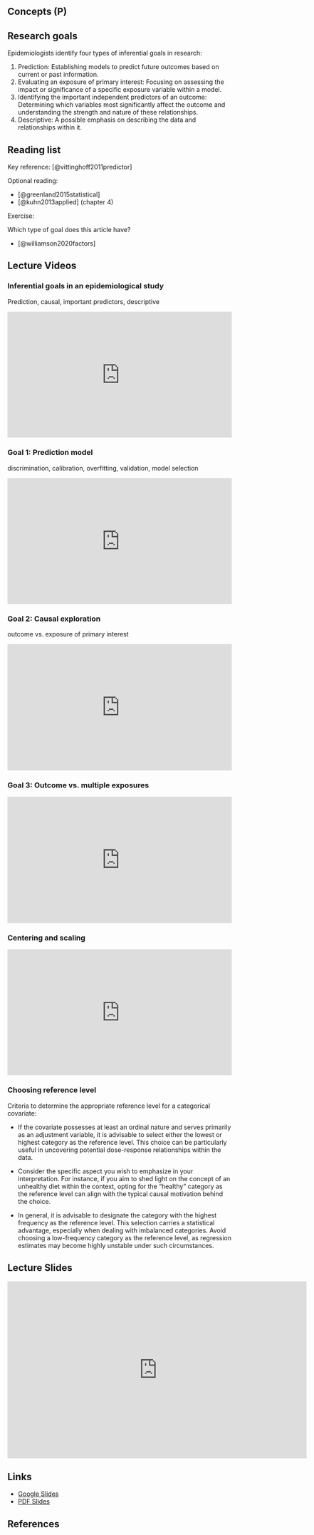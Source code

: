 ## Concepts (P) {.unnumbered}

## Research goals

Epidemiologists identify four types of inferential goals in research:

1. Prediction: Establishing models to predict future outcomes based on current or past information.
2. Evaluating an exposure of primary interest: Focusing on assessing the impact or significance of a specific exposure variable within a model.
3. Identifying the important independent predictors of an outcome: Determining which variables most significantly affect the outcome and understanding the strength and nature of these relationships.
4. Descriptive: A possible emphasis on describing the data and relationships within it.


## Reading list

Key reference: [@vittinghoff2011predictor]


Optional reading:

- [@greenland2015statistical]
- [@kuhn2013applied] (chapter 4)

Exercise:

Which type of goal does this article have?

- [@williamson2020factors]


## Lecture Videos

::: callout-tip
### Inferential goals in an epidemiological study
Prediction, causal, important predictors, descriptive
:::

::: {style="position: relative; padding-bottom: 56.25%; height: 0; overflow: hidden;"}
<iframe src="https://www.youtube.com/embed/9zDuBXZGx3o" style="position: absolute; top: 0; left: 0; width: 100%; height: 100%; border:0;" allowfullscreen>

</iframe>
:::

::: callout-tip
### Goal 1: Prediction model
discrimination, calibration, overfitting, validation, model selection
:::

::: {style="position: relative; padding-bottom: 56.25%; height: 0; overflow: hidden;"}
<iframe src="https://www.youtube.com/embed/TpfRrVELMfw" style="position: absolute; top: 0; left: 0; width: 100%; height: 100%; border:0;" allowfullscreen>

</iframe>
:::


::: callout-tip
### Goal 2: Causal exploration
outcome vs. exposure of primary interest
:::

::: {style="position: relative; padding-bottom: 56.25%; height: 0; overflow: hidden;"}
<iframe src="https://www.youtube.com/embed/hpAxTgIpssI" style="position: absolute; top: 0; left: 0; width: 100%; height: 100%; border:0;" allowfullscreen>

</iframe>
:::

::: callout-tip
### Goal 3: Outcome vs. multiple exposures
:::

::: {style="position: relative; padding-bottom: 56.25%; height: 0; overflow: hidden;"}
<iframe src="https://www.youtube.com/embed/0nPA6lrcCzw" style="position: absolute; top: 0; left: 0; width: 100%; height: 100%; border:0;" allowfullscreen>

</iframe>
:::


::: callout-tip
### Centering and scaling
:::

::: {style="position: relative; padding-bottom: 56.25%; height: 0; overflow: hidden;"}
<iframe src="https://www.youtube.com/embed/siPb_WiBfOc" style="position: absolute; top: 0; left: 0; width: 100%; height: 100%; border:0;" allowfullscreen>

</iframe>
:::

::: callout-tip
### Choosing reference level
Criteria to determine the appropriate reference level for a categorical covariate:

- If the covariate possesses at least an ordinal nature and serves primarily as an adjustment variable, it is advisable to select either the lowest or highest category as the reference level. This choice can be particularly useful in uncovering potential dose-response relationships within the data.

- Consider the specific aspect you wish to emphasize in your interpretation. For instance, if you aim to shed light on the concept of an unhealthy diet within the context, opting for the "healthy" category as the reference level can align with the typical causal motivation behind the choice.

- In general, it is advisable to designate the category with the highest frequency as the reference level. This selection carries a statistical advantage, especially when dealing with imbalanced categories. Avoid choosing a low-frequency category as the reference level, as regression estimates may become highly unstable under such circumstances.
:::


## Lecture Slides

<iframe src="https://docs.google.com/presentation/d/e/2PACX-1vSyNv8CB5cDYqRlwI0CpiSYVuzFSMB968FzKLNvGJc2tthI6dDsNNSSLYvQXAaCwzZDCh_jKa7AqSBD/embed?start=false&loop=false&delayms=3000" frameborder="0" width="672" height="398" allowfullscreen="true" mozallowfullscreen="true" webkitallowfullscreen="true"></iframe>

## Links

-   [Google Slides](https://docs.google.com/presentation/d/1Z3UW5PimPXgSmba6UIrZD9uTIuCxLVV-TeHBiyYwSZk/edit?usp=sharing)
-   [PDF Slides](slides/Regression.pdf)

## References
